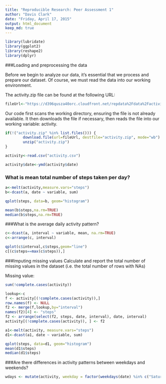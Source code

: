 ```yaml
---
title: "Reproducible Research: Peer Assessment 1"
author: "Davis Clark"
date: "Friday, April 17, 2015"
output: html_document
keep_md: true
---
```

```r
library(lubridate)
library(ggplot2)
library(reshape2)
library(dplyr)
```
###Loading and preprocessing the data

Before we begin to analyze our data, it's essential that we process and prepare our dataset. Of course, we must read the data into our working environment.

The activity.zip file can be found at the following URL: 

```r
fileUrl<-"https://d396qusza40orc.cloudfront.net/repdata%2Fdata%2Factivity.zip"
```

Our code first scans the working directory, ensuring the file is not already
available. It then downloads the file if necessary, then reads the file into 
our working variable: activity.

```r
if(!("activity.zip" %in% list.files())) {
        download.file(url=fileUrl, destfile="activity.zip", mode="wb")
        unzip("activity.zip")
}

activity<-read.csv("activity.csv")
```


```r
activity$date<-ymd(activity$date)
```


### What is mean total number of steps taken per day?

```r
a<-melt(activity,measure.vars="steps")
b<-dcast(a, date ~ variable, sum)
```


```r
qplot(steps, data=b, geom="histogram")
```

```r
mean(b$steps,na.rm=TRUE)
median(b$steps,na.rm=TRUE)
```

###What is the average daily activity pattern?

```r
c<-dcast(a, interval ~ variable, mean, na.rm=TRUE)
c<-arrange(c, interval)
```

```r
qplot(c$interval,c$steps,geom="line")
c[(c$steps==max(c$steps)),]
```

###Imputing missing values
Calculate and report the total number of missing values in the dataset (i.e. the total number of rows with NAs)

Missing value:
```r
sum(!complete.cases(activity))
```

```r
lookup<-c
f <- activity[(!complete.cases(activity)),]
row.names(f) <- NULL
f2 <- merge(f,lookup,by="interval")
names(f2)[4] <- "steps"
f2 <- arrange(select(f2, steps, date, interval), date, interval)
activity[(!complete.cases(activity)), ] <- f2
```

```r
a1<-melt(activity, measure.vars="steps")
d1<-dcast(a1, date ~ variable, sum)
```

```r
qplot(steps, data=d1, geom="histogram")
mean(d1$steps)
median(d1$steps)
```

###Are there differences in activity patterns between weekdays and weekends?

```r
wdays <- mutate(activity, weekday = factor(weekdays(date) %in% c("Saturday", "Sunday"), labels=c("weekend", "weekday")))
```

